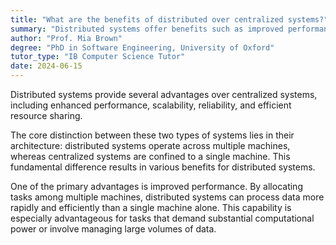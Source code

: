 ```yaml
---
title: "What are the benefits of distributed over centralized systems?"
summary: "Distributed systems offer benefits such as improved performance, scalability, reliability, and resource sharing over centralized systems."
author: "Prof. Mia Brown"
degree: "PhD in Software Engineering, University of Oxford"
tutor_type: "IB Computer Science Tutor"
date: 2024-06-15
---
```


Distributed systems provide several advantages over centralized systems, including enhanced performance, scalability, reliability, and efficient resource sharing.

The core distinction between these two types of systems lies in their architecture: distributed systems operate across multiple machines, whereas centralized systems are confined to a single machine. This fundamental difference results in various benefits for distributed systems. 

One of the primary advantages is improved performance. By allocating tasks among multiple machines, distributed systems can process data more rapidly and efficiently than a single machine alone. This capability is especially advantageous for tasks that demand substantial computational power or involve managing large volumes of data.
    